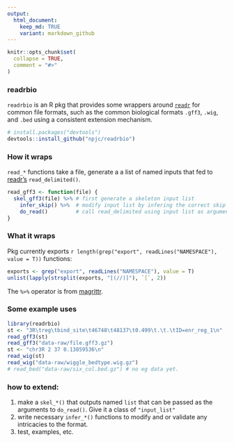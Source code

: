 ```yaml
---
output: 
  html_document:
    keep_md: TRUE
    variant: markdown_github
---
```


```r
knitr::opts_chunk$set(
  collapse = TRUE,
  comment = "#>"
)
```

### readrbio

`readrbio` is an R pkg that provides some wrappers around [`readr`](https://github.com/hadley/readr) for common file formats, such as the common biological formats `.gff3`, `.wig`, and `.bed` using a consistent extension mechanism.

```r
# install.packages("devtools")
devtools::install_github("npjc/readrbio")
```



### How it wraps
`read_*` functions take a file, generate a a list of named inputs that fed to [readr's](https://github.com/hadley/readr) `read_delimited()`.

```r
read_gff3 <- function(file) {
  skel_gff3(file) %>% # first generate a skeleton input list 
    infer_skip() %>%  # modify input list by infering the correct skip argument.
    do_read()         # call read_delimited using input list as argument.
}
```

### What it wraps
Pkg currently exports `r length(grep("export", readLines("NAMESPACE"), value = T))` functions:
```r
exports <- grep("export", readLines("NAMESPACE"), value = T)
unlist(lapply(strsplit(exports, "[(//)]"), `[`, 2))
```

The `%>%` operator is from [magrittr](https://github.com/smbache/magrittr).

### Some example uses

```r
library(readrbio)
st <- "3R\treg\tbind_site\t46748\t48137\t0.499\t.\t.\tID=enr_reg_1\n"
read_gff3(st)
read_gff3("data-raw/file.gff3.gz")
st <- "chr3R 2 37 0.13859536\n"
read_wig(st)
read_wig("data-raw/wiggle_bedtype.wig.gz")
# read_bed("data-raw/six_col.bed.gz") # no eg data yet.
```

### how to extend:

1. make a `skel_*()` that outputs named `list` that can be passed as the arguments to `do_read()`. Give it a class of `"input_list"`
2. write necessary `infer_*()` functions to modify and or validate any intricacies to the format.
3. test, examples, etc.